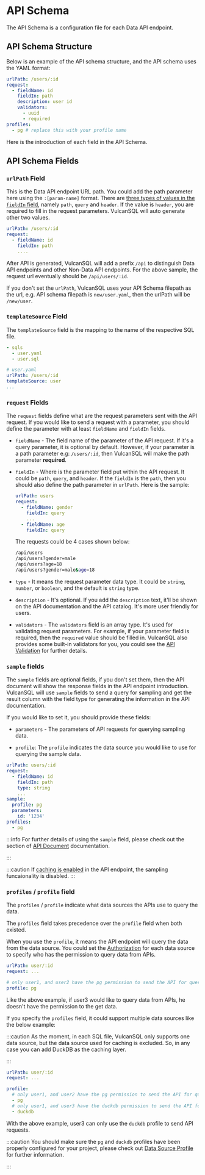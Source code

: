 # API Schema

The API Schema is a configuration file for each Data API endpoint.

## API Schema Structure

Below is an example of the API schema structure, and the API schema uses the YAML format:

```yaml
urlPath: /users/:id
request:
  - fieldName: id
    fieldIn: path
    description: user id
    validators:
      - uuid
      - required
profiles:
  - pg # replace this with your profile name
```

Here is the introduction of each field in the API Schema.

## API Schema Fields

### `urlPath` Field

This is the Data API endpoint URL path. You could add the path parameter here using the `:[param-name]` format.
There are [three types of values in the `fieldIn` field](#request-fields), namely `path`, `query` and `header`. 
If the value is `header`, you are required to fill in the request parameters. VulcanSQL will auto generate other two values.

```yaml
urlPath: /users/:id
request:
  - fieldName: id
    fieldIn: path
    ....
```

After API is generated, VulcanSQL will add a prefix `/api` to distinguish Data API endpoints and other Non-Data API endpoints. For the above sample, the request url eventually should be `/api/users/:id`.

If you don't set the `urlPath`, VulcanSQL uses your API Schema filepath as the url, e.g. API schema filepath is `new/user.yaml`, then the urlPath will be `/new/user`.

### `templateSource` Field

The `templateSource` field is the mapping to the name of the respective SQL file.

```yaml
- sqls
  - user.yaml
  - user.sql

# user.yaml
urlPath: /users/:id
templateSource: user
...
```

### `request` Fields

The `request` fields define what are the request parameters sent with the API request.
If you would like to send a request with a parameter, you should define the parameter with at least `fieldName` and `fieldIn` fields.

- `fieldName` - The field name of the parameter of the API request. If it's a query parameter, it is optional by default. However, if your parameter is a path parameter e.g: `/users/:id`, then VulcanSQL will make the path parameter **required**.
- `fieldIn` - Where is the parameter field put within the API request. It could be `path`, `query`, and `header`. If the `fieldIn` is the `path`, then you should also define the path parameter in `urlPath`. Here is the sample:

  ```yaml
  urlPath: users
  request:
    - fieldName: gender
      fieldIn: query
      ...
    - fieldName: age
      fieldIn: query
  ```

  The requests could be 4 cases shown below:

  ```bash
  /api/users
  /api/users?gender=male
  /api/users?age=18
  /api/users?gender=male&age=18
  ```

- `type` - It means the request parameter data type. It could be `string`, `number`, or `boolean`, and the default is `string` type.
- `description` - It's optional. If you add the `description` text, it'll be shown on the API documentation and the API catalog. It's more user friendly for users.
- `validators` - The `validators` field is an array type. It's used for validating request parameters. 
For example, if your parameter field is required, then the `required` value should be filled in. VulcanSQL also provides some built-in validators for you, 
you could see the [API Validation](../develop/validator) for further details.

### `sample` fields

The `sample` fields are optional fields, if you don't set them, then the API document will show the response fields in the API endpoint introduction. VulcanSQL will use `sample` fields to send a query for sampling and get the result column with the field type for generating the information in the API documentation.

If you would like to set it, you should provide these fields:

- `parameters` - The parameters of API requests for querying sampling data.

- `profile`: The `profile` indicates the data source you would like to use for querying the sample data.

```yaml
urlPath: users/:id
request:
  - fieldName: id
    fieldIn: path
    type: string
    ...
sample:
  profile: pg
  parameters:
    id: '1234'
profiles:
  - pg
```

:::info
For further details of using the `sample` field, please check out the section of [API Document](../develop/api-doc#setting-sampler) documentation.

:::

:::caution
If [caching is enabled](../develop/cache) in the API endpoint, the sampling funcaionality is disabled.
:::

### `profiles` / `profile` field

The `profiles` / `profile` indicate what data sources the APIs use to query the data.

The `profiles` field takes precedence over the `profile` field when both existed.

When you use the `profile`, it means the API endpoint will query the data from the data source. 
You could set the [Authorization](../data-privacy/authz) for each data source to specify who has the permission to query data from APIs.

```yaml
urlPath: user/:id
request: ...

# only user1, and user2 have the pg permission to send the API for querying.
profile: pg
```

Like the above example, if user3 would like to query data from APIs, he doesn't have the permission to the get data.

If you specify the `profiles` field, it could support multiple data sources like the below example:

:::caution
As the moment, in each SQL file, VulcanSQL only supports one data source, 
but the data source used for caching is excluded.
So, in any case you can add DuckDB as the caching layer.

:::

```yaml
urlPath: user/:id
request: ...

profile:
  # only user1, and user2 have the pg permission to send the API for querying.
  - pg
  # only user1, and user3 have the duckdb permission to send the API for querying.
  - duckdb
```

With the above example, user3 can only use the `duckdb` profile to send API requests.

:::caution
You should make sure the `pg` and `duckdb` profiles have been properly configured for your project, please check out [Data Source Profile](./data-source-profile) for further information.

:::
